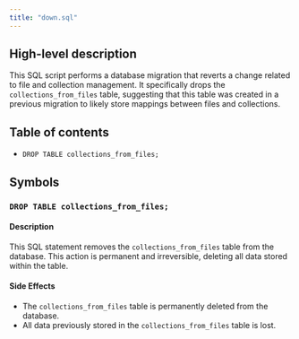 ```yaml
---
title: "down.sql"
---
```


## High-level description
This SQL script performs a database migration that reverts a change related to file and collection management. It specifically drops the `collections_from_files` table, suggesting that this table was created in a previous migration to likely store mappings between files and collections.

## Table of contents
- `DROP TABLE collections_from_files;`

## Symbols

### `DROP TABLE collections_from_files;`
#### Description
This SQL statement removes the `collections_from_files` table from the database. This action is permanent and irreversible, deleting all data stored within the table.

#### Side Effects
- The `collections_from_files` table is permanently deleted from the database.
- All data previously stored in the `collections_from_files` table is lost. 
